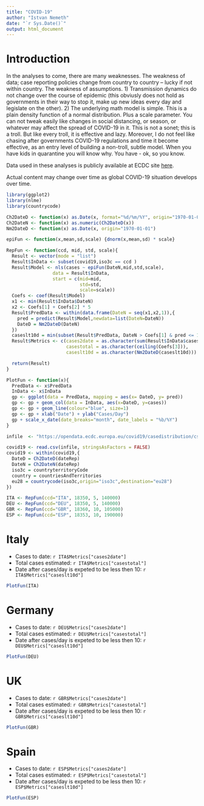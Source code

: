 ```yaml
---
title: "COVID-19"
author: "Istvan Nemeth"
date: "`r Sys.Date()`"
output: html_document
---
```

# Introduction

In the analyses to come, there are many weaknesses. The weakness of data; case reporting policies change from country to country -- lucky if not within country. The weakness of assumptions.  1) Transmission dynamics do not change over the course of epidemic (this obviusly does not hold as governments in their way to stop it, make up new ideas every day and legislate on the other). 2) The underlying math model is simple. This is a plain density function of a normal distribution. Plus a scale parameter. You can not tweak easily like changes in social distancing, or season, or whatever may affect the spread of COVID-19 in it. This is not a sonet; this is a troll. But like every troll, it is effective and lazy. Moreover, I do not feel like chasing after governments COVID-19 regulations and time it become effective, as an entry level of building a non-troll, subtle model. When you have kids in quarantine you will know why. You have - ok, so you know.  

Data used in these analyses is publicly available at ECDC site [here](https://opendata.ecdc.europa.eu/covid19/casedistribution/csv).

Actual content may change over time as global COVID-19 situation develops over time.
```r
library(ggplot2)
library(nlme)
library(countrycode)
```

```r
Ch2DateD <- function(x) as.Date(x, format="%d/%m/%Y", origin="1970-01-01")
Ch2DateN <- function(x) as.numeric(Ch2DateD(x))
Nm2DateD <- function(x) as.Date(x, origin="1970-01-01")

epiFun <- function(x,mean,sd,scale) {dnorm(x,mean,sd) * scale}

RepFun <- function(ccd, mid, std, scale){
  Result <- vector(mode = "list")
  Result$InData <- subset(covid19,iso3c == ccd )
  Result$Model <- nls(cases ~ epiFun(DateN,mid,std,scale),
                 data = Result$InData,
                 start = c(mid=mid,
                           std=std,
                           scale=scale))
  Coefs <- coef(Result$Model)
  x1 <- min(Result$InData$DateN)
  x2 <- Coefs[1] + Coefs[2] * 5
  Result$PredData <- within(data.frame(DateN = seq(x1,x2,1)),{
    pred = predict(Result$Model,newdata=list(DateN=DateN))
    DateD = Nm2DateD(DateN)
  })
  caseslt10d = min(subset(Result$PredData, DateN > Coefs[1] & pred <= 10)$DateN)
  Result$Metrics <- c(cases2date = as.character(sum(Result$InData$cases)),
                      casestotal = as.character(ceiling(Coefs[3])),
                      caseslt10d = as.character(Nm2DateD(caseslt10d)))

  return(Result)
}

PlotFun <- function(x){
  PredData <- x$PredData
  InData <- x$InData
  gp <- ggplot(data = PredData, mapping = aes(x= DateD, y= pred))
  gp <- gp + geom_col(data = InData, aes(x=DateD, y=cases))
  gp <- gp + geom_line(colour="blue", size=1) 
  gp <- gp + xlab("Date") + ylab("Cases/Day")
  gp + scale_x_date(date_breaks="month", date_labels = "%b/%Y")
}

```


```r
infile  <- "https://opendata.ecdc.europa.eu/covid19/casedistribution/csv"

covid19 <- read.csv(infile, stringsAsFactors = FALSE)
covid19 <- within(covid19,{
  DateD = Ch2DateD(dateRep)
  DateN = Ch2DateN(dateRep)
  iso3c = countryterritoryCode
  country = countriesAndTerritories
  eu28 = countrycode(iso3c,origin="iso3c",destination="eu28")
})

```

```r

ITA <- RepFun(ccd="ITA", 18350, 5, 140000)
DEU <- RepFun(ccd="DEU", 18350, 5, 140000)
GBR <- RepFun(ccd="GBR", 18360, 10, 105000)
ESP <- RepFun(ccd="ESP", 18353, 10, 190000)

```

# Italy

- Cases to date: `r ITA$Metrics["cases2date"]`
- Total cases estimated: `r ITA$Metrics["casestotal"]`
- Date after cases/day is expeted to be less then 10: `r ITA$Metrics["caseslt10d"]`

```r
PlotFun(ITA)
```

# Germany

- Cases to date: `r DEU$Metrics["cases2date"]`
- Total cases estimated: `r DEU$Metrics["casestotal"]`
- Date after cases/day is expeted to be less then 10: `r DEU$Metrics["caseslt10d"]`

```r
PlotFun(DEU)
```

# UK

- Cases to date: `r GBR$Metrics["cases2date"]`
- Total cases estimated: `r GBR$Metrics["casestotal"]`
- Date after cases/day is expeted to be less then 10: `r GBR$Metrics["caseslt10d"]`

```r
PlotFun(GBR)
```

# Spain

- Cases to date: `r ESP$Metrics["cases2date"]`
- Total cases estimated: `r ESP$Metrics["casestotal"]`
- Date after cases/day is expeted to be less then 10: `r ESP$Metrics["caseslt10d"]`

```r
PlotFun(ESP)
```